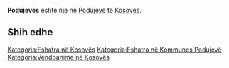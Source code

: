 {{Fshat në 
 | Emri                = Podujevës
 | EmriAlt                = 
 | NAME_SHORT_FORM=      
 | NAME_GENERIC=      
 | NAME_SORT_NAME_RO=      PODUJEVES
 | FULL_NAME_RO = Podujevës
 | FULL_NAME_ND_RO=Podujeves
 | SORT_NAME_RG=PODUJEVES
 | FULL_NAME_RG=Podujevës
 | FULL_NAME_ND_RG=Podujeves
 | SRP_NAME_SHORT_FORM=      
 | SRP_NAME_GENERIC=      
 | SRP_NAME_SORT_NAME_RO=      
 | SRP_FULL_NAME_RO = 
 | SRP_FULL_NAME_ND_RO=
 | SRP_SORT_NAME_RG=
 | SRP_FULL_NAME_RG=
 | SRP_FULL_NAME_ND_RG=
 | Emri (Rasa dhanore) = 
 | Figura              = 
 | Shteti              = Kosovo
 | Komuna              = Podujevë
 | Kodi postar         = 
 | Sipërfaqja          = 

 | Popullsia           = 

 | Regj. i popullsisë  = 
 | Dend. e popullsisë  = 
 | Faqja zyrtare       = 
 <!--- Koordinatat ----> 
 | Gjerësia            = 42.9
 | Gjatësia            = 21.2
 | Lartësia            = 
}}
'''Podujevës''' është një [[]] në [[Podujevë]] të [[Kosovës]].

<!-- == Gjeografia == -->
<!-- == Historia == -->
<!-- == Demografia == -->
== Shih edhe ==
{{Komuna Podujevë}}
{{Kosovo-Administrata-Cung}}

[[Kategoria:Fshatra në Kosovës]]
[[Kategoria:Fshatra në Kommunes Podujevë]]
[[Kategoria:Vendbanime në Kosovës]]